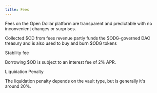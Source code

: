 ```yaml
---
title: Fees
---
```


Fees on the Open Dollar platform are transparent and predictable with no inconvenient changes or surprises.

Collected $OD from fees revenue partly funds the $ODG-governed DAO treasury and is also used to buy and burn $ODG tokens

Stability fee

Borrowing $OD is subject to an interest fee of 2% APR.

Liquidation Penalty

The liquidation penalty depends on the vault type, but is generally it's around 20%.

